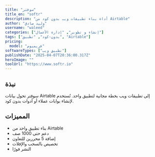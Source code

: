 ---
title: "سوفتر"
title_en: "softr"
description: "أداة بناء تطبيقات ويب بدون كود من Airtable"
author: "وليد صادق"
username: "waleed"
categories: ["إنشاء و تطوير", "إدارة الأعمال"]
tags: ["بدون-كود", "تطبيق", "Airtable"]
pricing:
  model: "فريميوم"
softwareTypes: ["تطبيق ويب"]
publishDate: "2025-04-07T20:36:00.317Z"
heroImage: ""
toolUrl: "https://www.softr.io"
---
## نبذة
سوفتر تحول بيانات Airtable إلى تطبيقات ويب بخطة مجانية لتطبيق واحد. تُستخدم لإنشاء بوابات عملاء أو أدوات بدون كود.

## المميزات
- بناء تطبيق واحد من Airtable
- دعم حتى 1000 صف
- إضافة 5 محررين للتعاون
- تخصيص بالسحب والإفلات
- النشر فورًا